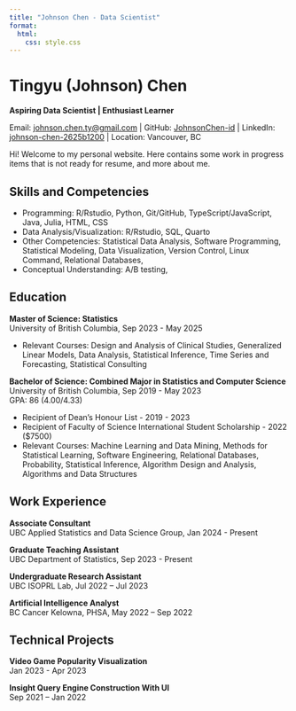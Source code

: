 ```yaml
---
title: "Johnson Chen - Data Scientist"
format:
  html:
    css: style.css
---
```


# Tingyu (Johnson) Chen

**Aspiring Data Scientist \| Enthusiast Learner**

Email: [johnson.chen.ty\@gmail.com](mailto:johnson.chen.ty@gmail.com) \| GitHub: [JohnsonChen-id](https://github.com/JohnsonChen-id) \| LinkedIn: [johnson-chen-2625b1200](https://www.linkedin.com/in/johnson-chen-2625b1200/) \| Location: Vancouver, BC

Hi! Welcome to my personal website. Here contains some work in progress items that is not ready for resume, and more about me.

## Skills and Competencies

-   Programming: R/Rstudio, Python, Git/GitHub, TypeScript/JavaScript, Java, Julia, HTML, CSS
-   Data Analysis/Visualization: R/Rstudio, SQL, Quarto
-   Other Competencies: Statistical Data Analysis, Software Programming, Statistical Modeling, Data Visualization, Version Control, Linux Command, Relational Databases,
-   Conceptual Understanding: A/B testing,

## Education

**Master of Science: Statistics**\
University of British Columbia, Sep 2023 - May 2025

-   Relevant Courses: Design and Analysis of Clinical Studies, Generalized Linear Models, Data Analysis, Statistical Inference, Time Series and Forecasting, Statistical Consulting

**Bachelor of Science: Combined Major in Statistics and Computer Science**\
University of British Columbia, Sep 2019 - May 2023\
GPA: 86 (4.00/4.33)

-   Recipient of Dean's Honour List - 2019 - 2023
-   Recipient of Faculty of Science International Student Scholarship - 2022 (\$7500)
-   Relevant Courses: Machine Learning and Data Mining, Methods for Statistical Learning, Software Engineering, Relational Databases, Probability, Statistical Inference, Algorithm Design and Analysis, Algorithms and Data Structures

## Work Experience

**Associate Consultant**\
UBC Applied Statistics and Data Science Group, Jan 2024 - Present

**Graduate Teaching Assistant**\
UBC Department of Statistics, Sep 2023 - Present

**Undergraduate Research Assistant**\
UBC ISOPRL Lab, Jul 2022 -- Jul 2023

**Artificial Intelligence Analyst**\
BC Cancer Kelowna, PHSA, May 2022 -- Sep 2022

## Technical Projects

**Video Game Popularity Visualization**\
Jan 2023 - Apr 2023

**Insight Query Engine Construction With UI**\
Sep 2021 -- Jan 2022
